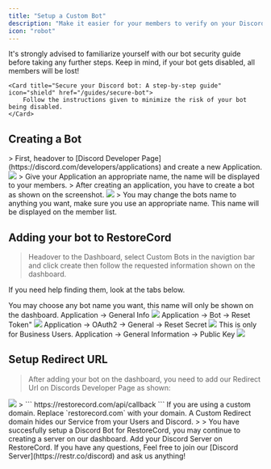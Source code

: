 ```yaml
---
title: "Setup a Custom Bot"
description: "Make it easier for your members to verify on your Discord Server."
icon: "robot"
---
```


<Warning>
    It's strongly advised to familiarize yourself with our bot security guide before taking any further steps. Keep in mind, if your bot gets disabled, all members will be lost!

    <Card title="Secure your Discord bot: A step-by-step guide" icon="shield" href="/guides/secure-bot">
        Follow the instructions given to minimize the risk of your bot being disabled.
    </Card>
</Warning>

## Creating a Bot

<Steps>

  <Step title="Creating an Application">
    > First, headover to [Discord Developer Page](https://discord.com/developers/applications) and create a new Application.
    <Frame>
        <img src="/images/setup_create_application.png" />
    </Frame>
    >
    <Note>Give your Application an appropriate name, the name will be displayed to your members.</Note>
  </Step>

  <Step title="Creating a bot">
    > After creating an application, you have to create a bot as shown on the screenshot.
    <Frame>
    <img src="/images/setup_create_bot.png" />
    </Frame>
    >
    <Tip>You may change the bots name to anything you want, make sure you use an appropriate name. This name will be displayed on the member list.</Tip>
  </Step>

</Steps>

## Adding your bot to RestoreCord

> Headover to the Dashboard, select Custom Bots in the navigtion bar and click create then follow the requested information shown on the dashboard.

<Info>If you need help finding them, look at the tabs below.</Info>

<Tabs>
  <Tab title="Bot Name">
    <Info>You may choose any bot name you want, this name will only be shown on the dashboard.</Info>
  </Tab>
  <Tab title="Client ID">
    <Info>Application -> General Info</Info>
    <Frame>
        <img src="/images/setup_find_application-id.png" />
    </Frame>
  </Tab>
  <Tab title="Bot Token">
    <Info>Application -> Bot -> Reset Token"</Info>
    <Frame>
        <img src="/images/setup_find_bot_token.png" />
    </Frame>
  </Tab>
  <Tab title="Client Secret">
    <Info>Application -> OAuth2 -> General -> Reset Secret</Info>
    <Frame>
        <img src="/images/setup_find_client-secret.png" />
    </Frame>
  </Tab>
  <Tab title="Public Key">
    <Warning>This is only for Business Users.</Warning>
    <Info>Application -> General Information -> Public Key</Info>
    <Frame>
        <img src="/images/setup_find_public_key.png" />
    </Frame>
  </Tab>
</Tabs>


## Setup Redirect URL

> After adding your bot on the dashboard, you need to add our Redirect Url on Discords Developer Page as shown:

<Frame caption="Application -> OAuth2 -> General -> Add Redirect">
    <img src="/images/setup_redirect-url.png" />
</Frame>
>
```
https://restorecord.com/api/callback
```
<Note>
    If you are using a custom domain. Replace `restorecord.com` with your domain.
    <Card title="Custom Redirect Domain" icon="link-simple" href="/guides/custom-redirect">
        A Custom Redirect domain hides our Service from your Users and Discord. 
    </Card>
</Note>
>
>
<Check>
    You have succesfully setup a Discord Bot for RestoreCord, you may continue to creating a server on our dashboard.
    <Card title="Create a RestoreCord Server" icon="server" href="/guides/create-server">
        Add your Discord Server on RestoreCord. 
    </Card>
</Check>

<Info>
  <Card title="Any Questions?" icon="question" href="https://restr.co/discord">
    If you have any questions, Feel free to join our [Discord Server](https://restr.co/discord) and ask us anything!
  </Card>
</Info>